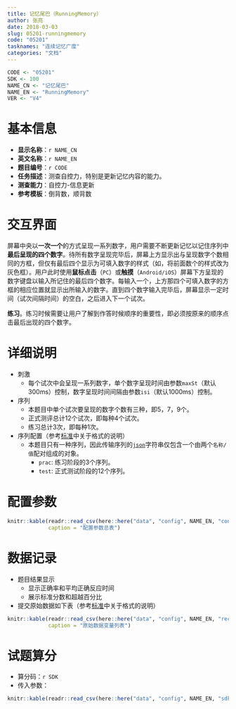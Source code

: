```yaml
---
title: 记忆尾巴（RunningMemory）
author: 张亮
date: 2018-03-03
slug: 05201-runningmemory
code: "05201"
tasknames: "连续记忆广度"
categories: "文档"
---
```


```r
CODE <- "05201"
SDK <- 100
NAME_CN <- "记忆尾巴"
NAME_EN <- "RunningMemory"
VER <- "V4"
```

# 基本信息

* **显示名称**：`r NAME_CN`
* **英文名称**：`r NAME_EN`
* **题目编号**：`r CODE`
* **任务描述**：测查自控力，特别是更新记忆内容的能力。
* **测查能力**：自控力-信息更新
* **参考模板**：倒背数，顺背数

# 交互界面

屏幕中央以**一次一个**的方式呈现一系列数字，用户需要不断更新记忆以记住序列中**最后呈现的四个数字**。待所有数字呈现完毕后，屏幕上方显示出与呈现数字个数相同的方框，但仅有最后四个显示为可填入数字的样式（如，将前面数个的样式改为灰色框）。用户此时使用**鼠标点击**（`PC`）或**触摸**（`Android/iOS`）屏幕下方呈现的数字键盘以输入所记住的最后四个数字。每输入一个，上方那四个可填入数字的方框的相应位置就显示出所输入的数字。直到四个数字输入完毕后，屏幕显示一定时间（试次间隔时间）的空白，之后进入下一个试次。

**练习**。练习时候需要让用户了解到作答时候顺序的重要性，即必须按原来的顺序点击最后出现的四个数字。

# 详细说明

* 刺激
    + 每个试次中会呈现一系列数字，单个数字呈现时间由参数`maxSt`（默认300ms）控制，数字呈现时间间隔由参数`isi`（默认1000ms）控制。

* 序列
    + 本题目中单个试次要呈现的数字个数有三种，即5，7，9个。
    + 正式测评总计12个试次，即每种4个试次。
    + 练习总计3次，即每种1次。

* 序列配置（参考[标准](`r blogdown::shortcode("relref", "standard.html")`)中关于格式的说明）
    + 本题目只有一种序列，因此传输序列的[`json`](http://json.org/)字符串仅包含一个由两个`名称/值`配对组成的对象。
        - `prac`: 练习阶段的3个序列。
        - `test`: 正式测试阶段的12个序列。

# 配置参数

```r
knitr::kable(readr::read_csv(here::here("data", "config", NAME_EN, "configs.csv")),
             caption = "配置参数总表")
```

# 数据记录

* 题目结果显示
    + 显示正确率和平均正确反应时间
    + 展示标准分数和超越百分比
* 提交原始数据如下表（参考[标准](`r blogdown::shortcode("relref", "standard.html")`)中关于格式的说明）

```r
knitr::kable(readr::read_csv(here::here("data", "config", NAME_EN, "recs.csv")),
             caption = "原始数据变量列表")
```

# 试题算分

* 算分码：`r SDK`
* 传入参数：

```r
knitr::kable(readr::read_csv(here::here("data", "config", NAME_EN, "sdk.csv")))
```

